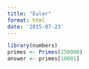```yaml
---
title: "Euler"
format: html
date: '2015-07-23'
---
```



```r
library(numbers)
primes <- Primes(250000)
answer <- primes[10001]

```

